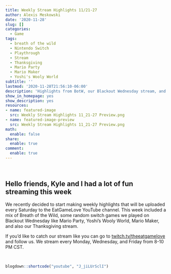 ```yaml
---
title: Weekly Stream Highlights 11/21-27
author: Alexis Meskowski
date: '2020-11-28'
slug: []
categories:
  - Game
tags:
  - breath of the wild
  - Nintendo Switch
  - Playthrough
  - Stream
  - Thanksgiving
  - Mario Party
  - Mario Maker
  - Yoshi's Wooly World
subtitle: ''
lastmod: '2020-11-28T21:56:10-06:00'
description: 'Highlights from BotW, our Blackout Wednesday stream, and Thanksgiving!'
show_in_homepage: yes
show_description: yes
resources:
- name: featured-image
  src: Weekly Stream Highlights 11_21-27 Preview.png
- name: featured-image-preview
  src: Weekly Stream Highlights 11_21-27 Preview.png
math:
  enable: false
share:
  enable: true
comment:
  enable: true
---
```


<br>

## Hello friends, Kyle and I had a lot of fun streaming this week

We recently decided to start making weekly  highlights that will be uploaded every Saturday to the EatGameLove YouTube channel. This week included a mix of Breath of the Wild, some random switch games we played on Blackout Wednesday like Mario Party, Yoshi's Wooly World, Mario Maker, and also our Thanksgiving stream.

If you'd like to catch our stream like you can go to [twitch.tv/theeatgamelove](https://www.twitch.tv/theeatgamelove){target="_blank"} and follow us. We stream every Monday, Wednesday, and Friday from 8-10 PM CST.

<br>

```r
blogdown::shortcode("youtube", "J_jiLUrSclI")
```
